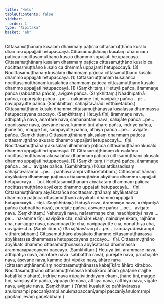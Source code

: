 ```yaml
---
title: "Hetu"
tableOfContents: false
sidebar:
  order: 1
type: "tipitaka"
basket: "ab"
---
```



<DynamicBreadcrumb />

<Division number="43">

<Paragraph number="2096">
Cittasamuṭṭhānaṃ kusalaṃ dhammaṃ paṭicca cittasamuṭṭhāno kusalo dhammo uppajjati hetupaccayā. Cittasamuṭṭhānaṃ kusalaṃ dhammaṃ paṭicca nocittasamuṭṭhāno kusalo dhammo uppajjati hetupaccayā. Cittasamuṭṭhānaṃ kusalaṃ dhammaṃ paṭicca cittasamuṭṭhāno kusalo ca nocittasamuṭṭhāno kusalo ca dhammā uppajjanti hetupaccayā. (3)
</Paragraph>

<Paragraph number="2097">
Nocittasamuṭṭhānaṃ kusalaṃ dhammaṃ paṭicca cittasamuṭṭhāno kusalo dhammo uppajjati hetupaccayā. (1)
</Paragraph>

<Paragraph number="2098">
Cittasamuṭṭhānaṃ kusalañca nocittasamuṭṭhānaṃ kusalañca dhammaṃ paṭicca cittasamuṭṭhāno kusalo dhammo uppajjati hetupaccayā. (1) (Saṃkhittaṃ.)
</Paragraph>

</Division>
<Division number="44">

<Paragraph number="2099">
Hetuyā pañca, ārammaṇe pañca (sabbattha pañca), avigate pañca. (Saṃkhittaṃ.)
</Paragraph>

<Paragraph number="2100">
Naadhipatiyā pañca, napurejāte pañca …pe…  nakamme tīṇi, navipāke pañca …pe…  navippayutte pañca. (Saṃkhittaṃ, sahajātavārādi vitthāretabbo.)
</Paragraph>

</Division>
<Division number="45">

<Paragraph number="2101">
Cittasamuṭṭhāno kusalo dhammo cittasamuṭṭhānassa kusalassa dhammassa hetupaccayena paccayo. (Saṃkhittaṃ.)
</Paragraph>

</Division>
<Division number="46">

<Paragraph number="2102">
Hetuyā tīṇi, ārammaṇe nava, adhipatiyā nava, anantare nava, samanantare nava, sahajāte pañca …pe…  upanissaye nava, āsevane nava, kamme tīṇi, āhāre pañca, indriye pañca, jhāne tīṇi, magge tīṇi, sampayutte pañca, atthiyā pañca …pe…  avigate pañca. (Saṃkhittaṃ.)
</Paragraph>

</Division>
<Division number="47">

<Paragraph number="2103">
Cittasamuṭṭhānaṃ akusalaṃ dhammaṃ paṭicca cittasamuṭṭhāno akusalo dhammo uppajjati hetupaccayā…  tīṇi.
</Paragraph>

<Paragraph number="2104">
Nocittasamuṭṭhānaṃ akusalaṃ dhammaṃ paṭicca cittasamuṭṭhāno akusalo dhammo uppajjati hetupaccayā. (1)
</Paragraph>

<Paragraph number="2105">
Cittasamuṭṭhānaṃ akusalañca nocittasamuṭṭhānaṃ akusalañca dhammaṃ paṭicca cittasamuṭṭhāno akusalo dhammo uppajjati hetupaccayā. (1) (Saṃkhittaṃ.)
</Paragraph>

</Division>
<Division number="48">

<Paragraph number="2106">
Hetuyā pañca, ārammaṇe pañca …pe…  avigate pañca. (Saṃkhittaṃ.)
</Paragraph>

<Paragraph number="2107">
(Kusalattikasadisaṃ sahajātavārampi …pe…  pañhāvārampi vitthāretabbaṃ.)
</Paragraph>

</Division>
<Division number="49">

<Paragraph number="2108">
Cittasamuṭṭhānaṃ abyākataṃ dhammaṃ paṭicca cittasamuṭṭhāno abyākato dhammo uppajjati hetupaccayā…  tīṇi.
</Paragraph>

<Paragraph number="2109">
Nocittasamuṭṭhānaṃ abyākataṃ dhammaṃ paṭicca nocittasamuṭṭhāno abyākato dhammo uppajjati hetupaccayā…  tīṇi.
</Paragraph>

<Paragraph number="2110">
Cittasamuṭṭhānaṃ abyākatañca nocittasamuṭṭhānaṃ abyākatañca dhammaṃ paṭicca cittasamuṭṭhāno abyākato dhammo uppajjati hetupaccayā…  tīṇi. (Saṃkhittaṃ.)
</Paragraph>

</Division>
<Division number="50">

<Paragraph number="2111">
Hetuyā nava, ārammaṇe nava, adhipatiyā pañca (sabbattha nava), purejāte pañca, āsevane pañca …pe…  avigate nava. (Saṃkhittaṃ.)
</Paragraph>

<Paragraph number="2112">
Nahetuyā nava, naārammaṇe cha, naadhipatiyā nava …pe…  nakamme tīṇi, navipāke cha, naāhāre ekaṃ, naindriye ekaṃ, najhāne cha, namagge nava, nasampayutte cha, navippayutte cha, nonatthiyā cha, novigate cha. (Saṃkhittaṃ.)
</Paragraph>

<Paragraph number="2113">
(Sahajātavārampi …pe…  sampayuttavārampi vitthāretabbaṃ.)
</Paragraph>

</Division>
<Division number="51">

<Paragraph number="2114">
Cittasamuṭṭhāno abyākato dhammo cittasamuṭṭhānassa abyākatassa dhammassa hetupaccayena paccayo…  tīṇi.
</Paragraph>

<Paragraph number="2115">
Cittasamuṭṭhāno abyākato dhammo cittasamuṭṭhānassa abyākatassa dhammassa ārammaṇapaccayena paccayo. (Saṃkhittaṃ.)
</Paragraph>

</Division>
<Division number="52">

<Paragraph number="2116">
Hetuyā tīṇi, ārammaṇe nava, adhipatiyā nava, anantare nava (sabbattha nava), purejāte nava, pacchājāte nava, āsevane nava, kamme tīṇi, vipāke nava, āhāre nava (cittasamuṭṭhānamūlaṃ nocittasamuṭṭhānassa kabaḷīkāro āhāro kātabbo. Nocittasamuṭṭhāno cittasamuṭṭhānassa kabaḷīkāro āhāro ghaṭane majjhe kabaḷīkāro āhāro), indriye nava (rūpajīvitindriyaṃ ekaṃ), jhāne tīṇi, magge tīṇi, sampayutte pañca, vippayutte nava, atthiyā nava, natthiyā nava, vigate nava, avigate nava. (Saṃkhittaṃ.)
</Paragraph>

<Paragraph number="2117">
(Yathā kusalattike pañhāvārassa anulomampi paccanīyampi anulomapaccanīyampi paccanīyānulomampi gaṇitaṃ, evaṃ gaṇetabbaṃ.)
</Paragraph>
</Division>